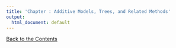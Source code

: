 ```yaml
---
title: 'Chapter : Additive Models, Trees, and Related Methods'
output:
  html_document: default
---
```


[Back to the Contents](Contents.html)

